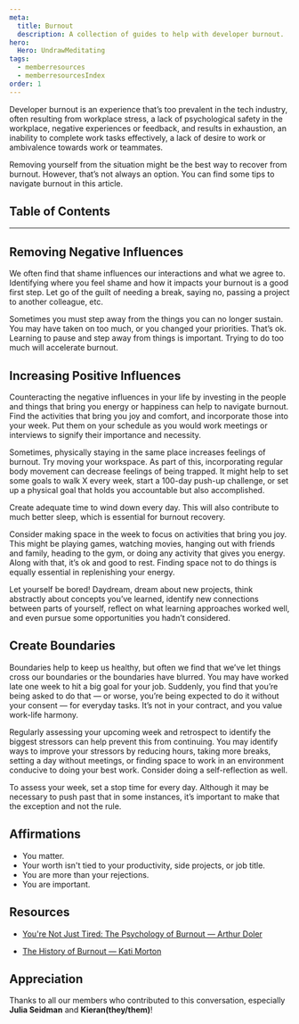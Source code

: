```yaml
---
meta:
  title: Burnout
  description: A collection of guides to help with developer burnout.
hero:
  Hero: UndrawMeditating
tags:
  - memberresources
  - memberresourcesIndex
order: 1
---
```



<TextContainer background="light" showBackToTopLink={false}>

<LeadText>

Developer burnout is an experience that’s too prevalent in the tech industry, often resulting from workplace stress, a lack of psychological safety in the workplace, negative experiences or feedback, and results in exhaustion, an inability to complete work tasks effectively, a lack of desire to work or ambivalence towards work or teammates.

Removing yourself from the situation might be the best way to recover from burnout. However, that’s not always an option. You can find some tips to navigate burnout in this article.

</LeadText>

</TextContainer>

## Table of Contents

<TextContainer>

---

## Removing Negative Influences

We often find that shame influences our interactions and what we agree to. Identifying where you feel shame and how it impacts your burnout is a good first step. Let go of the guilt of needing a break, saying no, passing a project to another colleague, etc.

Sometimes you must step away from the things you can no longer sustain. You may have taken on too much, or you changed your priorities. That’s ok. Learning to pause and step away from things is important. Trying to do too much will accelerate burnout.

</TextContainer>

<TextContainer>

## Increasing Positive Influences

Counteracting the negative influences in your life by investing in the people and things that bring you energy or happiness can help to navigate burnout. Find the activities that bring you joy and comfort, and incorporate those into your week. Put them on your schedule as you would work meetings or interviews to signify their importance and necessity.

Sometimes, physically staying in the same place increases feelings of burnout. Try moving your workspace. As part of this, incorporating regular body movement can decrease feelings of being trapped. It might help to set some goals to walk X every week, start a 100-day push-up challenge, or set up a physical goal that holds you accountable but also accomplished.

Create adequate time to wind down every day. This will also contribute to much better sleep, which is essential for burnout recovery.

Consider making space in the week to focus on activities that bring you joy. This might be playing games, watching movies, hanging out with friends and family, heading to the gym, or doing any activity that gives you energy. Along with that, it’s ok and good to rest. Finding space not to do things is equally essential in replenishing your energy.

Let yourself be bored! Daydream, dream about new projects, think abstractly about concepts you’ve learned, identify new connections between parts of yourself, reflect on what learning approaches worked well, and even pursue some opportunities you hadn’t considered.

</TextContainer>

<TextContainer>

## Create Boundaries

Boundaries help to keep us healthy, but often we find that we’ve let things cross our boundaries or the boundaries have blurred. You may have worked late one week to hit a big goal for your job. Suddenly, you find that you’re being asked to do that — or worse, you’re being expected to do it without your consent — for everyday tasks. It’s not in your contract, and you value work-life harmony.

Regularly assessing your upcoming week and retrospect to identify the biggest stressors can help prevent this from continuing. You may identify ways to improve your stressors by reducing hours, taking more breaks, setting a day without meetings, or finding space to work in an environment conducive to doing your best work. Consider doing a self-reflection as well.

To assess your week, set a stop time for every day. Although it may be necessary to push past that in some instances, it’s important to make that the exception and not the rule.

</TextContainer>

<TextContainer>

## Affirmations

- You matter.
- Your worth isn't tied to your productivity, side projects, or job title.
- You are more than your rejections.
- You are important.

</TextContainer>

<TextContainer>

## Resources

- [You're Not Just Tired: The Psychology of Burnout — Arthur Doler](https://www.youtube.com/watch?v=-XYK8ulQId0)

- [The History of Burnout — Kati Morton](https://www.youtube.com/watch?v=usWGg6xKHW0&list=PL_loxoCVsWqxj0ocM5GjaDsEdfLfWCdHW)

</TextContainer>

<TextContainer background="light">

## Appreciation

<LeadText>

Thanks to all our members who contributed to this conversation, especially **Julia Seidman** and **Kieran(they/them)**!

</LeadText>

</TextContainer>

